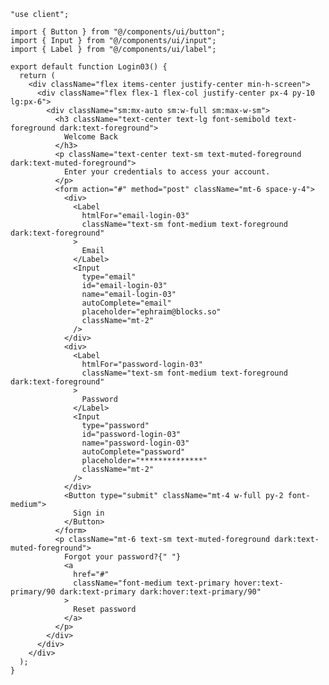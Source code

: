 ```tsx
"use client";

import { Button } from "@/components/ui/button";
import { Input } from "@/components/ui/input";
import { Label } from "@/components/ui/label";

export default function Login03() {
  return (
    <div className="flex items-center justify-center min-h-screen">
      <div className="flex flex-1 flex-col justify-center px-4 py-10 lg:px-6">
        <div className="sm:mx-auto sm:w-full sm:max-w-sm">
          <h3 className="text-center text-lg font-semibold text-foreground dark:text-foreground">
            Welcome Back
          </h3>
          <p className="text-center text-sm text-muted-foreground dark:text-muted-foreground">
            Enter your credentials to access your account.
          </p>
          <form action="#" method="post" className="mt-6 space-y-4">
            <div>
              <Label
                htmlFor="email-login-03"
                className="text-sm font-medium text-foreground dark:text-foreground"
              >
                Email
              </Label>
              <Input
                type="email"
                id="email-login-03"
                name="email-login-03"
                autoComplete="email"
                placeholder="ephraim@blocks.so"
                className="mt-2"
              />
            </div>
            <div>
              <Label
                htmlFor="password-login-03"
                className="text-sm font-medium text-foreground dark:text-foreground"
              >
                Password
              </Label>
              <Input
                type="password"
                id="password-login-03"
                name="password-login-03"
                autoComplete="password"
                placeholder="**************"
                className="mt-2"
              />
            </div>
            <Button type="submit" className="mt-4 w-full py-2 font-medium">
              Sign in
            </Button>
          </form>
          <p className="mt-6 text-sm text-muted-foreground dark:text-muted-foreground">
            Forgot your password?{" "}
            <a
              href="#"
              className="font-medium text-primary hover:text-primary/90 dark:text-primary dark:hover:text-primary/90"
            >
              Reset password
            </a>
          </p>
        </div>
      </div>
    </div>
  );
}
```
